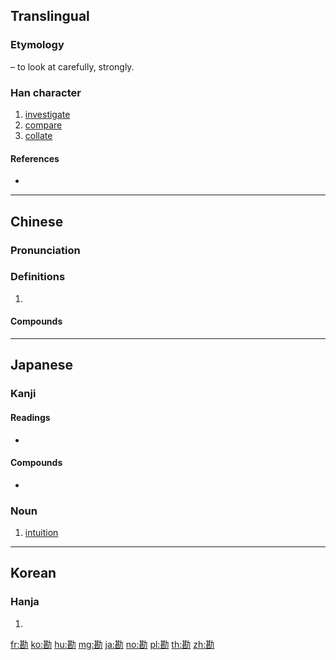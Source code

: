 ==Translingual==

===Etymology===
{{Han etym}}
{{Han compound|力|t1=strong|甚|ls=psc|c1=s|c2=p}} – to look at carefully, strongly.

===Han character===
{{Han char|rn=19|rad=力|as=09|sn=11|four=44727|canj=TVKS|ids=⿰甚力}}

# [[investigate]]
# [[compare]]
# [[collate]]

====References====
* {{Han ref|kx=0148.190|dkj=02393|dj=0334.030|hdz=10373.180|uh=52D8|ud=21208|bh=B0C9|bd=45257}}

----

==Chinese==
{{zh-forms}}

===Pronunciation===
{{zh-pron
|m=kān
|c=ham1,ham3
|mn=khàm
|mc=y
|oc=y
|cat=
}}

===Definitions===
{{zh-hanzi}}

# {{rfdef|zh}}

====Compounds====
{{zh-der|制勘|勘估|勘合|勘問|勘婚|勘察|勘探|勘查|勘檢|勘正|勘測|勘誤|勘誤表|勘驗|契勘|察勘|對勘|履勘|打勘|拷勘|探勘|推勘|查勘|校勘|校勘學|根勘|歸勘|磨勘|禁勘|踏勘|錯勘|震波測勘|駁勘|點勘}}

----

==Japanese==

===Kanji===
{{ja-kanji|grade=c|rs=力09}}

====Readings====
* {{ja-readings|goon=[[こん]] (kon)|kanon=[[かん]] (kan)|kun=[[かんがえる]] (kangaeru)}}

====Compounds====
{{ja-kanjitab|かん|yomi=o}}
* {{m|ja|勘定||bill, check|tr=[[かんじょう]], [[kanjō]]}}

===Noun===
{{ja-noun|かん}}

# [[intuition]]

----

==Korean==

===Hanja===
{{ko-hanja|hangeul=감|rv=gam|mr=kam}}

# {{defn|lang=ko|sort=力09}}

[[fr:勘]]
[[ko:勘]]
[[hu:勘]]
[[mg:勘]]
[[ja:勘]]
[[no:勘]]
[[pl:勘]]
[[th:勘]]
[[zh:勘]]